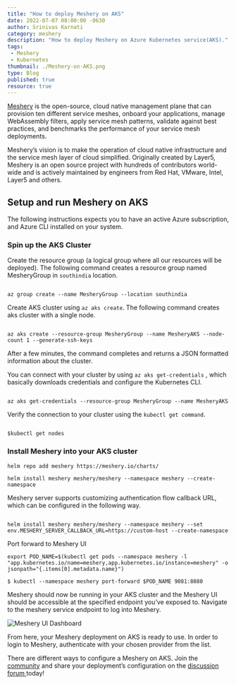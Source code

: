 ```yaml
---
title: "How to deploy Meshery on AKS"
date: 2022-07-07 08:00:00 -0630
author: Srinivas Karnati
category: meshery
description: "How to deploy Meshery on Azure Kubernetes service(AKS)."
tags:
 - Meshery
 - Kubernetes
thumbnail: ./Meshery-on-AKS.png
type: Blog
published: true
resource: true
---
```



<BlogWrapper>

<div class="intro">
<p><a href="https://meshery.io/">Meshery</a>  is the open-source, cloud native management plane that can provision ten different service meshes, onboard your applications, manage WebAssembly filters, apply service mesh patterns, validate against best practices, and benchmarks the performance of your service mesh deployments.</p>
<p>Meshery’s vision is to make the operation of cloud native infrastructure and the service mesh layer of cloud simplified. Originally created by Layer5, Meshery is an open source project with hundreds of contributors world-wide and is actively maintained by engineers from Red Hat, VMware, Intel, Layer5 and others.</p>
</div>
<h2>Setup and run Meshery on AKS</h2>
<p>The following instructions expects you to have an active Azure subscription, and Azure CLI installed on your system. </p>
<h3> Spin up the AKS Cluster</h3>
<p>Create the resource group (a logical group where all our resources will be deployed). The following command creates  a resource group named MesheryGroup in <code>southindia</code> location. </p>
<pre><code class="language-bash">
az group create --name MesheryGroup --location southindia
</code></pre>

<p>Create AKS cluster using <code>az aks create</code>. The following command creates aks cluster with a single node. </p>

<pre><code class="language-bash">
az aks create --resource-group MesheryGroup --name MesheryAKS --node-count 1 --generate-ssh-keys
</code></pre>
<p>After a few minutes, the command completes and returns a JSON formatted information about the cluster.</p>
<p>You can connect with your cluster by using <code>az aks get-credentials</code> ,  which basically downloads credentials and configure the Kubernetes CLI. </p>
<pre><code>
az aks get-credentials --resource-group MesheryGroup --name MesheryAKS
</code></pre>
<p>Verify the connection to your cluster using the <code>kubectl get command</code>. </p>
<pre><code>
$kubectl get nodes
</code></pre>
<h3>Install Meshery into your AKS cluster</h3>

```
helm repo add meshery https://meshery.io/charts/

helm install meshery meshery/meshery --namespace meshery --create-namespace

```
<p>Meshery server supports customizing authentication flow callback URL, which can be configured in the following way.</p>

<pre><code>
helm install meshery meshery/meshery --namespace meshery --set env.MESHERY_SERVER_CALLBACK_URL=https://custom-host --create-namespace
</code></pre>
<p>Port forward to Meshery UI</p>

```
export POD_NAME=$(kubectl get pods --namespace meshery -l "app.kubernetes.io/name=meshery,app.kubernetes.io/instance=meshery" -o jsonpath="{.items[0].metadata.name}")

$ kubectl --namespace meshery port-forward $POD_NAME 9081:8080

```
<p>Meshery should now be running in your AKS cluster and the Meshery UI should be accessible at the specified endpoint you’ve exposed to. Navigate to the meshery service endpoint to log into Meshery.</p>

<div><img src={mesheryui} className="image-center" alt="Meshery UI Dashboard" /></div>

<p>From here, your Meshery deployment on AKS is ready to use. In order to login to Meshery, authenticate with your chosen provider from the list.</p>
<p>There are different ways to configure a Meshery on AKS. Join the <a href="https://layer5.io/community">community</a> and share your deployment’s configuration on the <a href="https://discuss.layer5.io/"> discussion forum </a>today! </p>


</BlogWrapper>
